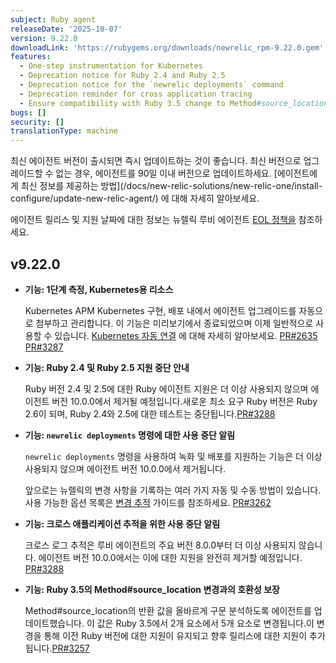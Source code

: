 ```yaml
---
subject: Ruby agent
releaseDate: '2025-10-07'
version: 9.22.0
downloadLink: 'https://rubygems.org/downloads/newrelic_rpm-9.22.0.gem'
features:
  - One-step instrumentation for Kubernetes
  - Deprecation notice for Ruby 2.4 and Ruby 2.5
  - Deprecation notice for the `newrelic deployments` command
  - Deprecation reminder for cross application tracing
  - Ensure compatibility with Ruby 3.5 change to Method#source_location
bugs: []
security: []
translationType: machine
---
```


<Callout variant="important">
  최신 에이전트 버전이 출시되면 즉시 업데이트하는 것이 좋습니다. 최신 버전으로 업그레이드할 수 없는 경우, 에이전트를 90일 이내 버전으로 업데이트하세요. [에이전트에게 최신 정보를 제공하는 방법](/docs/new-relic-solutions/new-relic-one/install-configure/update-new-relic-agent/) 에 대해 자세히 알아보세요.

  에이전트 릴리스 및 지원 날짜에 대한 정보는 뉴렐릭 루비 에이전트 [EOL 정책을](/docs/apm/agents/ruby-agent/getting-started/ruby-agent-eol-policy/) 참조하세요.
</Callout>

## v9.22.0

* **기능: 1단계 측정, Kubernetes용 리소스**

  Kubernetes APM Kubernetes 구현, 배포 내에서 에이전트 업그레이드를 자동으로 첨부하고 관리합니다. 이 기능은 미리보기에서 종료되었으며 이제 일반적으로 사용할 수 있습니다. [Kubernetes 자동 연결](https://docs.newrelic.com/docs/kubernetes-pixie/kubernetes-integration/installation/k8s-agent-operator/) 에 대해 자세히 알아보세요. [PR#2635](https://github.com/newrelic/newrelic-ruby-agent/pull/2635) [PR#3287](https://github.com/newrelic/newrelic-ruby-agent/pull/3287)

* **기능: Ruby 2.4 및 Ruby 2.5 지원 중단 안내**

  Ruby 버전 2.4 및 2.5에 대한 Ruby 에이전트 지원은 더 이상 사용되지 않으며 에이전트 버전 10.0.0에서 제거될 예정입니다.새로운 최소 요구 Ruby 버전은 Ruby 2.6이 되며, Ruby 2.4와 2.5에 대한 테스트는 중단됩니다.[PR#3288](https://github.com/newrelic/newrelic-ruby-agent/pull/3288)

* **기능: `newrelic deployments` 명령에 대한 사용 중단 알림**

  `newrelic deployments` 명령을 사용하여 녹화 및 배포를 지원하는 기능은 더 이상 사용되지 않으며 에이전트 버전 10.0.0에서 제거됩니다.

  앞으로는 뉴렐릭의 변경 사항을 기록하는 여러 가지 자동 및 수동 방법이 있습니다. 사용 가능한 옵션 목록은 [변경 추적](https://docs.newrelic.com/docs/change-tracking/change-tracking-introduction/) 가이드를 참조하세요. [PR#3262](https://github.com/newrelic/newrelic-ruby-agent/pull/3262)

* **기능: 크로스 애플리케이션 추적을 위한 사용 중단 알림**

  크로스 로그 추적은 루비 에이전트의 주요 버전 8.0.0부터 더 이상 사용되지 않습니다. 에이전트 버전 10.0.0에서는 이에 대한 지원을 완전히 제거할 예정입니다. [PR#3288](https://github.com/newrelic/newrelic-ruby-agent/pull/3288)

* **기능: Ruby 3.5의 Method#source\_location 변경과의 호환성 보장**

  Method#source\_location의 반환 값을 올바르게 구문 분석하도록 에이전트를 업데이트했습니다. 이 값은 Ruby 3.5에서 2개 요소에서 5개 요소로 변경됩니다.이 변경을 통해 이전 Ruby 버전에 대한 지원이 유지되고 향후 릴리스에 대한 지원이 추가됩니다.[PR#3257](https://github.com/newrelic/newrelic-ruby-agent/pull/3257)